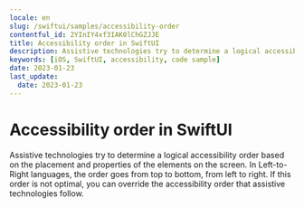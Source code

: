 ```yaml
---
locale: en
slug: /swiftui/samples/accessibility-order
contentful_id: 2YInIY4xf3IAK0lChGZJJE
title: Accessibility order in SwiftUI
description: Assistive technologies try to determine a logical accessibility order based on the placement and properties of the elements on the screen.
keywords: [iOS, SwiftUI, accessibility, code sample]
date: 2023-01-23
last_update:
  date: 2023-01-23
---
```


# Accessibility order in SwiftUI

Assistive technologies try to determine a logical accessibility order based on the placement and properties of the elements on the screen. In Left-to-Right languages, the order goes from top to bottom, from left to right. If this order is not optimal, you can override the accessibility order that assistive technologies follow.

<CodeSample id="accessibility-order" platform="swiftui" locale="en"/>
